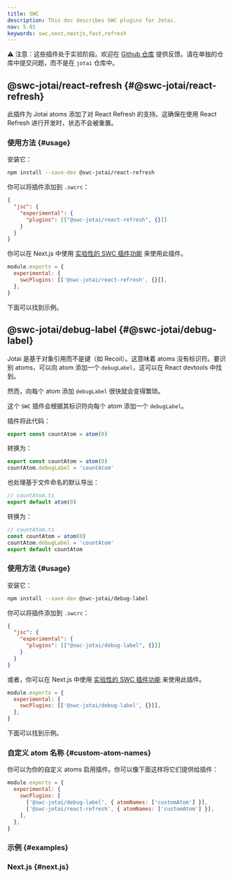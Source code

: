 ```yaml
---
title: SWC
description: This doc describes SWC plugins for Jotai.
nav: 5.01
keywords: swc,next,nextjs,fast,refresh
---
```


⚠️ 注意：这些插件处于实验阶段。欢迎在 [Github 仓库](https://github.com/pmndrs/swc-jotai) 提供反馈。请在单独的仓库中提交问题，而不是在 `jotai` 仓库中。

## @swc-jotai/react-refresh {#@swc-jotai/react-refresh}

此插件为 Jotai atoms 添加了对 React Refresh 的支持。这确保在使用 React Refresh 进行开发时，状态不会被重置。

### 使用方法 {#usage}

安装它：

```sh
npm install --save-dev @swc-jotai/react-refresh
```

你可以将插件添加到 `.swcrc`：

```json
{
  "jsc": {
    "experimental": {
      "plugins": [["@swc-jotai/react-refresh", {}]]
    }
  }
}
```

你可以在 Next.js 中使用 [实验性的 SWC 插件功能](https://nextjs.org/docs/advanced-features/compiler#swc-plugins-experimental) 来使用此插件。

```js
module.exports = {
  experimental: {
    swcPlugins: [['@swc-jotai/react-refresh', {}]],
  },
}
```

下面可以找到示例。

## @swc-jotai/debug-label {#@swc-jotai/debug-label}

Jotai 是基于对象引用而不是键（如 Recoil）。这意味着 atoms 没有标识符。要识别 atoms，可以向 atom 添加一个 `debugLabel`，这可以在 React devtools 中找到。

然而，向每个 atom 添加 `debugLabel` 很快就会变得繁琐。

这个 `SWC` 插件会根据其标识符向每个 atom 添加一个 `debugLabel`。

插件将此代码：

```js
export const countAtom = atom(0)
```

转换为：

```js
export const countAtom = atom(0)
countAtom.debugLabel = 'countAtom'
```

也处理基于文件命名的默认导出：

```js
// countAtom.ts
export default atom(0)
```

转换为：

```js
// countAtom.ts
const countAtom = atom(0)
countAtom.debugLabel = 'countAtom'
export default countAtom
```

### 使用方法 {#usage}

安装它：

```sh
npm install --save-dev @swc-jotai/debug-label
```

你可以将插件添加到 `.swcrc`：

```json
{
  "jsc": {
    "experimental": {
      "plugins": [["@swc-jotai/debug-label", {}]]
    }
  }
}
```

或者，你可以在 Next.js 中使用 [实验性的 SWC 插件功能](https://nextjs.org/docs/advanced-features/compiler#swc-plugins-experimental) 来使用此插件。

```js
module.exports = {
  experimental: {
    swcPlugins: [['@swc-jotai/debug-label', {}]],
  },
}
```

下面可以找到示例。

### 自定义 atom 名称 {#custom-atom-names}

你可以为你的自定义 atoms 启用插件。你可以像下面这样将它们提供给插件：

```js
module.exports = {
  experimental: {
    swcPlugins: [
      ['@swc-jotai/debug-label', { atomNames: ['customAtom'] }],
      ['@swc-jotai/react-refresh', { atomNames: ['customAtom'] }],
    ],
  },
}
```

### 示例 {#examples}

### Next.js {#next.js}

<CodeSandbox id="ygiuzm" />
